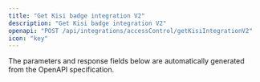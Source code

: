 ```yaml
---
title: "Get Kisi badge integration V2"
description: "Get Kisi badge integration V2"
openapi: "POST /api/integrations/accessControl/getKisiIntegrationV2"
icon: "key"
---
```


<Note>
The parameters and response fields below are automatically generated from the OpenAPI specification.
</Note>
